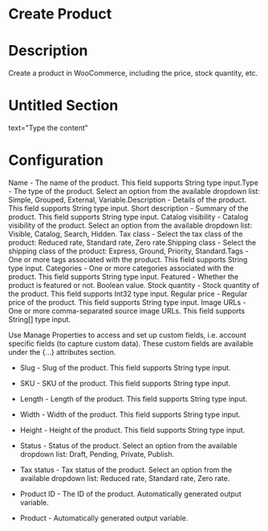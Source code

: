 ﻿# Create Product

# Description

Create a product in WooCommerce, including the price, stock quantity, etc.

# Untitled Section

text="Type the content"

# Configuration

Name - The name of the product. This field supports String type input.Type - The type of the product. Select an option from the available dropdown list: Simple, Grouped, External, Variable.Description - Details of the product. This field supports String type input. Short description - Summary of the product. This field supports String type input. Catalog visibility - Catalog visibility of the product. Select an option from the available dropdown list: Visible, Catalog, Search, Hidden. Tax class - Select the tax class of the product: Reduced rate, Standard rate, Zero rate.Shipping class - Select the shipping class of the product: Express, Ground, Priority, Standard.Tags - One or more tags associated with the product. This field supports String type input. Categories - One or more categories associated with the product. This field supports String type input. Featured - Whether the product is featured or not. Boolean value. Stock quantity - Stock quantity of the product. This field supports Int32 type input. Regular price - Regular price of the product. This field supports String type input. Image URLs - One or more comma-separated source image URLs. This field supports String[] type input.





Use Manage Properties to access and set up custom fields, i.e. account specific fields (to capture custom data). These custom fields are available under the {…} attributes section.



* Slug - Slug of the product. This field supports String type input.
* SKU - SKU of the product. This field supports String type input.
* Length - Length of the product. This field supports String type input.
* Width - Width of the product. This field supports String type input.
* Height - Height of the product. This field supports String type input.
* Status - Status of the product. Select an option from the available dropdown list: Draft, Pending, Private, Publish.
* Tax status - Tax status of the product. Select an option from the available dropdown list: Reduced rate, Standard rate, Zero rate.



* Product ID - The ID of the product. Automatically generated output variable.
* Product - Automatically generated output variable.
